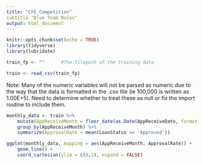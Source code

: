 ```yaml
---
title: "CFE_Competition"
subtitle "Blue Team Rules"
output: html_document
---
```


```r
knitr::opts_chunk$set(echo = TRUE)
library(tidyverse)
library(lubridate)
```

```r
train_fp <- ""		#The filepath of the training data
```

```r
train <- read_csv(train_fp)
```

Note: Many of the numeric variables will not be parsed as numeric due to the way that the data is formatted in the .csv file (ie 100,000 is written as 1.00E+5). Need to determine whether to treat these as null or fix the import routine to include them.

```r
monthly_data <- train %>%
	mutate(AppReceiveMonth = floor_date(as.Date(AppReceiveDate, format = '%m/%d/%Y'), unit = 'month')) %>%
	group_by(AppReceiveMonth) %>%
	summarize(ApprovalRate = mean(LoanStatus == 'Approved'))

ggplot(monthly_data, mapping = aes(AppReceiveMonth, ApprovalRate)) +
	geom_line() +
	coord_cartesian(ylim = c(0,1), expand = FALSE)
```